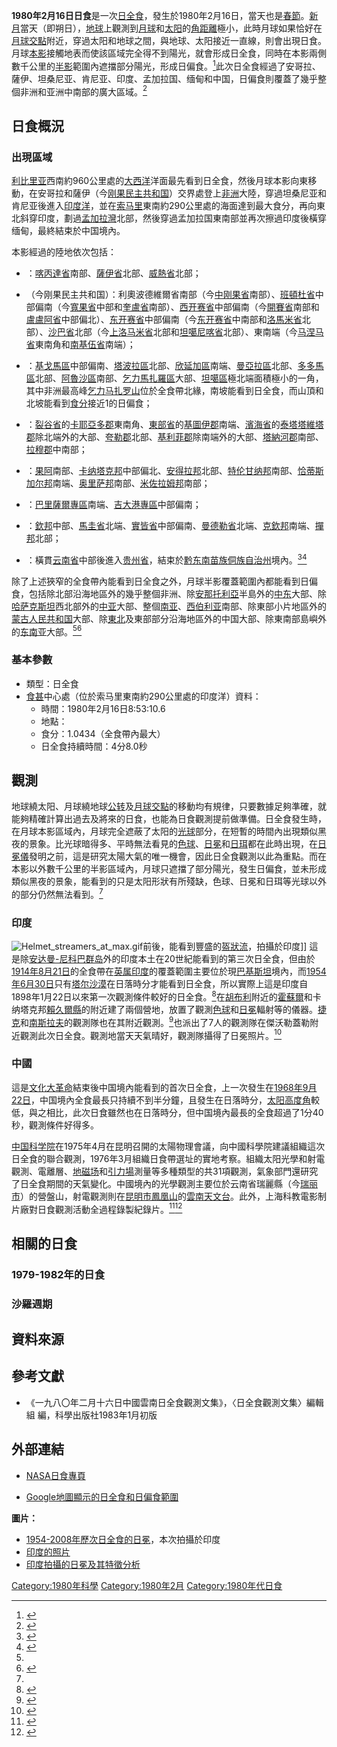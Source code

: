 {{NoteTA
|G1=Toponym
|1=zh-cn:扎伊尔; zh-hk:扎伊爾; zh-tw:薩伊
}}
{{Infobox solar eclipse
|year             = 1980
|month            = 2
|day              = 16
|map              = SE1980Feb16T.png
|map_size         = 300px
|map_caption      = 1980年2月16日日全食路徑圖
|nature           = 日全食
|gamma            = 0.2224
|magnitude        = 1.0434
|saros            = 130
|saros_sequence   = 50
|saros_total      = 73
|duration         = 248.0秒（4分8.0秒）
|location         = [[索马里|索马里]]東南約290公里處的[[印度洋|印度洋]]
|coords           = {{coord|0|6.1|S|47|6.1|E}}
|max_width        = {{Convert|148.5|km}}
|start_partial    = 
|start_total      = 
|start_central    = 
|greatest_eclipse = 8:53:10.6
|end_central      = 
|end_total        = 
|end_partial      = 
|hour             = 8
|minute           = 53
|second           = 10.6
|durations        = 
}}
'''1980年2月16日日食'''是一次[[日全食|日全食]]，發生於1980年2月16日，當天也是[[春節|春節]]。[[新月|新月]]當天（即朔日），[[地球|地球]]上觀測到[[月球|月球]]和[[太阳|太阳]]的[[角距離|角距離]]極小，此時月球如果恰好在[[月球交點|月球交點]]附近，穿過太阳和地球之間，與地球、太阳接近一直線，則會出現日食。月球[[本影|本影]]接觸地表而使該區域完全得不到陽光，就會形成日全食，同時在本影兩側數千公里的[[半影|半影]]範圍內遮擋部分陽光，形成日偏食。<ref name="astron">{{cite web|author=樊忠玉|title=日（月）食|url=http://www.astron.ac.cn/bencandy-51-1630-1.htm|publisher=中国天文科普网|accessdate=2015-07-13|archive-date=2014-09-17|archive-url=https://web.archive.org/web/20140917080048/http://www.astron.ac.cn/bencandy-51-1630-1.htm|dead-url=no}}</ref>此次日全食經過了安哥拉、薩伊、坦桑尼亚、肯尼亚、印度、孟加拉国、缅甸和中国，日偏食則覆蓋了幾乎整個非洲和亚洲中南部的廣大區域。<ref name="NASAGIF">{{cite web|author=Fred Espenak|title=Total Solar Eclipse of 1980 Feb 16|url=http://eclipse.gsfc.nasa.gov/SEplot/SEplot1951/SE1980Feb16T.GIF|publisher=NASA Eclipse Web Site|accessdate=2015-07-13|archive-date=2020-10-20|archive-url=https://web.archive.org/web/20201020064855/https://eclipse.gsfc.nasa.gov/SEplot/SEplot1951/SE1980Feb16T.GIF|dead-url=no}}{{en}}</ref>

== 日食概況 ==
=== 出現區域 ===
[[利比里亚|利比里亚]]西南約960公里處的[[大西洋|大西洋]]洋面最先看到日全食，然後月球本影向東移動，在安哥拉和薩伊（今[[刚果民主共和国|刚果民主共和国]]）交界處登上[[非洲|非洲]]大陸，穿過坦桑尼亚和肯尼亚後進入[[印度洋|印度洋]]，並在[[索马里|索马里]]東南約290公里處的海面達到最大食分，再向東北斜穿印度，劃過[[孟加拉灣|孟加拉灣]]北部，然後穿過孟加拉国東南部並再次擦過印度後橫穿缅甸，最終結束於中国境內。

本影經過的陸地依次包括：
*{{ANG}}：[[喀丙達省|喀丙達省]]南部、[[薩伊省|薩伊省]]北部、[[威熱省|威熱省]]北部；
*{{ZAI}}（今刚果民主共和国）：利奧波德維爾省南部（今[[中刚果省|中刚果省]]南部）、[[班頓杜省|班頓杜省]]中部偏南（今[[寬果省|寬果省]]中部和[[奎盧省|奎盧省]]南部）、[[西开赛省|西开赛省]]中部偏南（今[[開賽省|開賽省]]南部和[[盧盧阿省|盧盧阿省]]中部偏北）、[[东开赛省_(旧省)|东开赛省]]中部偏南（今[[东开赛省|东开赛省]]中南部和[[洛馬米省|洛馬米省]]北部）、[[加丹加省|沙巴省]]北部（今[[上洛马米省|上洛马米省]]北部和[[坦噶尼喀省|坦噶尼喀省]]北部）、{{link-en|基伍省|Kivu}}東南端（今[[马涅马省|马涅马省]]東南角和[[南基伍省|南基伍省]]南端）；
*{{TZA}}：[[基戈馬區|基戈馬區]]中部偏南、[[塔波拉區|塔波拉區]]北部、[[欣延加區|欣延加區]]南端、[[曼亞拉區|曼亞拉區]]北部、[[多多馬區|多多馬區]]北部、[[阿魯沙區|阿魯沙區]]南部、[[乞力馬扎羅區|乞力馬扎羅區]]大部、[[坦噶區|坦噶區]]極北端面積極小的一角，其中非洲最高峰[[乞力马扎罗山|乞力马扎罗山]]位於全食帶北緣，南坡能看到日全食，而山頂和北坡能看到[[食分|食分]]接近1的日偏食；
*{{KEN}}：[[裂谷省|裂谷省]]的[[卡耶亞多郡|卡耶亞多郡]]東南角、[[东部省_(肯尼亚)|東部省]]的[[基圖伊郡|基圖伊郡]]南端、[[滨海省_(肯尼亚)|濱海省]]的[[泰塔塔維塔郡|泰塔塔維塔郡]]除北端外的大部、[[夸勒郡|夸勒郡]]北部、[[基利菲郡|基利菲郡]]除南端外的大部、[[塔納河郡|塔納河郡]]南部、[[拉穆郡|拉穆郡]]中南部；
*{{IND}}：[[果阿邦|果阿]]南部、[[卡纳塔克邦|卡纳塔克邦]]中部偏北、[[安得拉邦|安得拉邦]]北部、[[特伦甘纳邦|特伦甘纳邦]]南部、[[恰蒂斯加尔邦|恰蒂斯加尔邦]]南端、[[奥里萨邦|奥里萨邦]]南部、[[米佐拉姆邦|米佐拉姆邦]]南部；
*{{BGD}}：[[巴里薩爾專區|巴里薩爾專區]]南端、[[吉大港專區|吉大港專區]]中部偏南；
*{{MMR-1974}}：[[欽邦|欽邦]]中部、[[馬圭省|馬圭省]]北端、[[實皆省|實皆省]]中部偏南、[[曼德勒省|曼德勒省]]北端、[[克欽邦|克欽邦]]南端、[[撣邦|撣邦]]北部；
*{{CHN}}：橫貫[[云南省|云南省]]中部後進入[[贵州省|贵州省]]，結束於[[黔东南苗族侗族自治州|黔东南苗族侗族自治州]]境內。<ref>{{cite web|author=Fred Espenak|title=Total Solar Eclipse of 1980 Feb 16 - Google Maps and Solar Eclipse Paths|url=http://eclipse.gsfc.nasa.gov/SEgoogle/SEgoogle1951/SE1980Feb16Tgoogle.html|publisher=NASA Eclipse Web Site|accessdate=2015-07-13|archive-date=2020-10-23|archive-url=https://web.archive.org/web/20201023132656/https://eclipse.gsfc.nasa.gov/SEgoogle/SEgoogle1951/SE1980Feb16Tgoogle.html|dead-url=no}}{{en}}</ref><ref>{{cite web|author=Xavier M. Jubier|title=Eclipse Totale de Soleil du 16 février 1980 - Cartographie Interactive Google (1980 February 16 Total Solar Eclipse - Interactive Google Map)|url=http://xjubier.free.fr/site_pages/solar_eclipses/xSE_GoogleMap3.php?Ecl=+19800216|accessdate=2016-01-10|archive-date=2016-03-04|archive-url=https://web.archive.org/web/20160304191748/http://xjubier.free.fr/site_pages/solar_eclipses/xSE_GoogleMap3.php?Ecl=+19800216|dead-url=no}}{{fr}}{{en}}</ref>

除了上述狹窄的全食帶內能看到日全食之外，月球半影覆蓋範圍內都能看到日偏食，包括除北部沿海地區外的幾乎整個非洲、除[[安那托利亞|安那托利亞]]半島外的[[中东|中东]]大部、除[[哈萨克斯坦|哈萨克斯坦]]西北部外的[[中亚|中亚]]大部、整個[[南亚|南亚]]、[[西伯利亚|西伯利亚]]南部、除東部小片地區外的[[蒙古人民共和国|蒙古人民共和国]]大部、除[[中国东北地区|東北]]及東部部分沿海地區外的中国大部、除東南部島嶼外的[[东南亚|东南亚]]大部。<ref name="NASAGIF"/><ref>{{cite web|author=Fred Espenak|title=Catalog of Solar Eclipses (1901 to 2000)|url=http://eclipse.gsfc.nasa.gov/SEcat5/SE1901-2000.html|publisher=NASA Eclipse Web Site|accessdate=2013-04-15|archive-date=2008-08-29|archive-url=https://web.archive.org/web/20080829151131/http://eclipse.gsfc.nasa.gov/SEcat5/SE1901-2000.html|dead-url=no}}{{en}}</ref>

=== 基本參數 ===
{{NoteUTC}}
* 類型：日全食
*[[食甚|食甚]]中心處（位於索马里東南約290公里處的印度洋）資料：
** 時間：1980年2月16日8:53:10.6
** 地點：{{coord|0|6.1|S|47|6.1|E}}
** 食分：1.0434（全食帶內最大）
** 日全食持續時間：4分8.0秒

== 觀測 ==
地球繞太阳、月球繞地球[[公转|公转]]及[[月球交點|月球交點]]的移動均有規律，只要數據足夠準確，就能夠精確計算出過去及將來的日食，也能為日食觀測提前做準備。日全食發生時，在月球本影區域內，月球完全遮蔽了太阳的[[光球|光球]]部分，在短暫的時間內出現類似黑夜的景象。比光球暗得多、平時無法看見的[[色球|色球]]、[[日冕|日冕]]和[[日珥|日珥]]都在此時出現，在[[日冕儀|日冕儀]]發明之前，這是研究太陽大氣的唯一機會，因此日全食觀測以此為重點。而在本影以外數千公里的半影區域內，月球只遮擋了部分陽光，發生日偏食，並未形成類似黑夜的景象，能看到的只是太阳形狀有所殘缺，色球、日冕和日珥等光球以外的部分仍然無法看到。<ref name="astron"/>

=== 印度 ===
[[File:Helmet_streamers_at_max.gif|thumb]]前後，能看到豐盛的[[盔狀流|盔狀流]]，拍攝於印度]]
這是除[[安达曼-尼科巴群岛|安达曼-尼科巴群岛]]外的印度本土在20世紀能看到的第三次日全食，但由於[[1914年8月21日日食|1914年8月21日]]的全食帶在[[英属印度|英属印度]]的覆蓋範圍主要位於現[[巴基斯坦|巴基斯坦]]境內，而[[1954年6月30日日食|1954年6月30日]]只有[[塔尔沙漠|塔尔沙漠]]在日落時分才能看到日全食，所以實際上這是印度自1898年1月22日以來第一次觀測條件較好的日全食。<ref>{{cite journal|author=J. C. Bhattacharyya|year=1980|title=Total Solar Eclipse of February 16, 1980|journal=Proc. Indian natn. Sci. Acad.|volume=46, A|issue=3|pages=191-197|url=http://www.new1.dli.ernet.in/data1/upload/insa/INSA_1/20005bb0_191.pdf|format=pdf|deadurl=yes|archiveurl=https://web.archive.org/web/20150509023506/http://www.new1.dli.ernet.in/data1/upload/insa/INSA_1/20005bb0_191.pdf|archivedate=2015-05-09|access-date=2015-07-05}}{{en}}</ref>{{link-en|印度天體物理研究所|Indian Institute of Astrophysics}}在[[胡布利|胡布利]]附近的[[霍蘇爾|霍蘇爾]]和卡纳塔克邦[[賴久爾縣|賴久爾縣]]的{{link-en|傑沃勒蓋勒|Jawalagera}}附近建了兩個營地，放置了觀測[[色球|色球]]和[[日冕|日冕]]輻射等的儀器。[[捷克|捷克]]和[[南斯拉夫|南斯拉夫]]的觀測隊也在其附近觀測。<ref>{{cite web|author=R. C. Kapoor|title=SOME TOTAL SOLAR ECLIPSES OBSERVED FROM INDIA|url=http://www.iiap.res.in/solareclipse|publisher=Indian Institute of Astrophysics|access-date=2015-07-05|archive-url=https://web.archive.org/web/20121128034332/http://www.iiap.res.in/solareclipse|archive-date=2012-11-28|dead-url=yes}}{{en}}</ref>{{link-en|斯洛伐克科學院天文研究所|Astronomical Institute of Slovak Academy of Sciences}}也派出了7人的觀測隊在傑沃勒蓋勒附近觀測此次日全食。觀測地當天天氣晴好，觀測隊攝得了日冕照片。<ref>{{cite web|author=Miloslav Druckmüller|title=Total Solar Eclipse 1980, India - Slovak Academy of Sciences expedition|url=http://www.zam.fme.vutbr.cz/~druck/Eclipse/Ecl1980i/0-info.htm|access-date=2015-07-05|archive-url=https://web.archive.org/web/20100212193158/http://www.zam.fme.vutbr.cz/~druck/Eclipse/Ecl1980i/0-info.htm|archive-date=2010-02-12|dead-url=yes}}{{en}}</ref>

=== 中國 ===
這是[[文化大革命|文化大革命]]結束後中国境內能看到的首次日全食，上一次發生在[[1968年9月22日日食|1968年9月22日]]，中国境內全食最長只持續不到半分鐘，且發生在日落時分，[[太阳高度角|太阳高度角]]較低，與之相比，此次日食雖然也在日落時分，但中国境內最長的全食超過了1分40秒，觀測條件好得多。

[[中国科学院|中国科学院]]在1975年4月在昆明召開的太陽物理會議，向中國科學院建議組織這次日全食的聯合觀測，1976年3月組織日食帶選址的實地考察。組織太阳光學和射電觀測、電離層、[[地磁场|地磁场]]和[[引力場|引力場]]測量等多種類型的共31項觀測，氣象部門還研究了日全食期間的天氣變化。中國境內的光學觀測主要位於云南省瑞麗縣（今[[瑞丽市|瑞丽市]]）的營盤山，射電觀測則在[[昆明市|昆明市]][[鳳凰山_(昆明)|鳳凰山]]的[[雲南天文台|雲南天文台]]。此外，上海科教電影制片廠對日食觀測活動全過程錄製紀錄片。<ref>{{cite web|title=20世纪中国日全食观测小史|url=http://news.163.com/09/0716/14/5EBNGC9P00013H9Q.html|accessdate=2015-07-05|archive-date=2020-10-17|archive-url=https://web.archive.org/web/20201017233253/http://news.163.com/09/0716/14/5EBNGC9P00013H9Q.html|dead-url=no}}</ref><ref>{{cite web|title=1980年云南日全食回忆|url=http://xw.kunming.cn/subject/content/2009-07/20/content_1923820.htm|publisher=昆明信息港|deadurl=yes|archiveurl=https://web.archive.org/web/20150705210331/http://xw.kunming.cn/subject/content/2009-07/20/content_1923820.htm|archivedate=2015-07-05|accessdate=2015-07-05}}</ref>

== 相關的日食 ==
=== 1979-1982年的日食 ===
{{Solar eclipse set 1979-1982}}

=== 沙羅週期 ===
{{Solar Saros series 130}}

== 資料來源 ==
{{reflist}}

== 參考文獻 ==
* 《一九八〇年二月十六日中國雲南日全食觀測文集》，〈日全食觀測文集〉編輯組 編，科學出版社1983年1月初版

== 外部連結 ==
{{日食主題}}
* [http://eclipse.gsfc.nasa.gov/solar.html NASA日食專頁]{{Wayback|url=http://eclipse.gsfc.nasa.gov/solar.html |date=20190108200537 }}{{en}}
{{Solar eclipse NASA reference|1951/SE1980Feb16T}}
* [http://xjubier.free.fr/site_pages/solar_eclipses/xSE_GoogleMap3.php?Ecl=+19800216 Google地圖顯示的日全食和日偏食範圍]{{Wayback|url=http://xjubier.free.fr/site_pages/solar_eclipses/xSE_GoogleMap3.php?Ecl=+19800216 |date=20160304191748 }}{{fr}}{{en}}

'''圖片：'''
* [http://xjubier.free.fr/site_pages/solar_eclipses/Solar_Corona_Shape_pg03.html 1954-2008年歷次日全食的日冕]{{Wayback|url=http://xjubier.free.fr/site_pages/solar_eclipses/Solar_Corona_Shape_pg03.html |date=20160303171810 }}，本次拍攝於印度{{link-en|賈瓦拉格拉|Jawalagera}}{{fr}}{{en}}
* [https://web.archive.org/web/20100212193158/http://www.zam.fme.vutbr.cz/~druck/Eclipse/Ecl1980i/0-info.htm 印度的照片]{{en}}
* [http://www2.hao.ucar.edu/Education/Sun/total-solar-eclipse-1980 印度拍攝的日冕及其特徵分析]{{Wayback|url=http://www2.hao.ucar.edu/Education/Sun/total-solar-eclipse-1980 |date=20160306035105 }}{{en}}

{{Solar eclipses
|nature=日全食
|previous=[[1979年8月22日日食|1979年8月22日日食]]|natureprevious=日環食
|previoussamenature=[[1979年2月26日日食|1979年2月26日日食]]
|next=[[1980年8月10日日食|1980年8月10日日食]]|naturenext=日環食
|nextsamenature=[[1981年7月31日日食|1981年7月31日日食]]
}}

{{日食}}

[[Category:1980年科學|Category:1980年科學]]
[[Category:1980年2月|Category:1980年2月]]
[[Category:1980年代日食|Category:1980年代日食]]